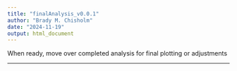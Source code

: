 ```yaml
---
title: "finalAnalysis_v0.0.1"
author: "Brady M. Chisholm"
date: "2024-11-19"
output: html_document
---
```

When ready, move over completed analysis for final plotting or adjustments 

---

```r

```

